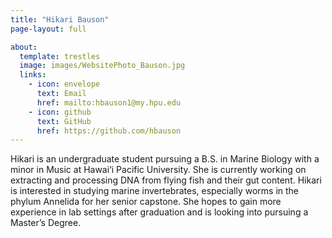```yaml
---
title: "Hikari Bauson"
page-layout: full

about:
  template: trestles  
  image: images/WebsitePhoto_Bauson.jpg
  links: 
    - icon: envelope
      text: Email
      href: mailto:hbauson1@my.hpu.edu
    - icon: github
      text: GitHub
      href: https://github.com/hbauson
---
```


Hikari is an undergraduate student pursuing a B.S. in Marine Biology with a minor in Music at Hawai‘i Pacific University. She is currently working on extracting and processing DNA from flying fish and their gut content. Hikari is interested in studying marine invertebrates, especially worms in the phylum Annelida for her senior capstone. She hopes to gain more experience in lab settings after graduation and is looking into pursuing a Master’s Degree.
